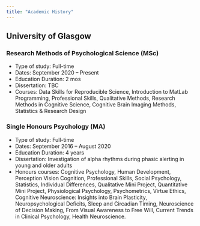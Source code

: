 ```yaml
---
title: "Academic History"
---
```


## University of Glasgow

### Research Methods of Psychological Science (MSc)
* Type of study: Full-time
* Dates: September 2020 – Present
* Education Duration: 2 mos
* Dissertation: TBC
* Courses: Data Skills for Reproducible Science, Introduction to MatLab Programming, Professional Skills, Qualitative Methods, Research Methods in Cognitive Science, Cognitive Brain Imaging Methods, Statistics & Research Design

### Single Honours Psychology (MA)
* Type of study: Full-time
* Dates: September 2016 – August 2020
* Education Duration: 4 years
* Dissertation: Investigation of alpha rhythms during phasic alerting in young and older adults
* Honours courses: Cognitive Psychology, Human Development, Perception Vision Cognition, Professional Skills, Social Psychology, Statistics, Individual Differences, Qualitative Mini Project, Quantitative Mini Project, Physiological Psychology, Psychometrics, Virtue Ethics, Cognitive Neuroscience: Insights into Brain Plasticity, Neuropsychological Deficits, Sleep and Circadian Timing, Neuroscience of Decision Making, From Visual Awareness to Free Will, Current Trends in Clinical Psychology, Health Neuroscience.